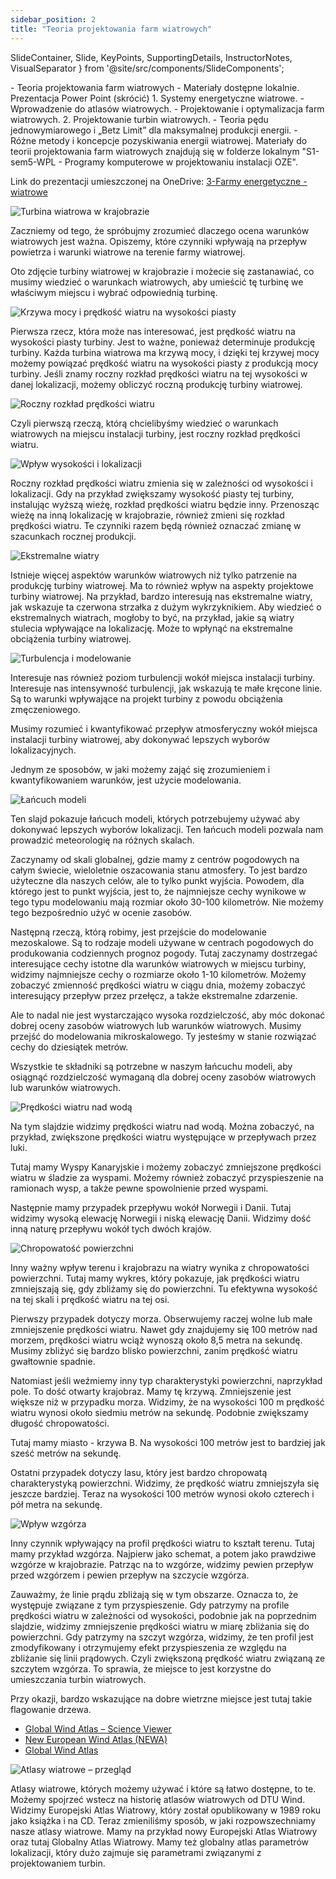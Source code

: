 ```yaml
---
sidebar_position: 2
title: "Teoria projektowania farm wiatrowych"
---
```


  SlideContainer, 
  Slide, 
  KeyPoints, 
  SupportingDetails, 
  InstructorNotes,
  VisualSeparator 
} from '@site/src/components/SlideComponents';

<SlideContainer>

<Slide title="📚 Teoria projektowania farm wiatrowych" type="info">

<KeyPoints title="📋 Materiały">
- Teoria projektowania farm wiatrowych
- Materiały dostępne lokalnie. Prezentacja Power Point (skrócić)
</KeyPoints>

<KeyPoints title="📑 Plan wykładu (wg obrazu)">
1. Systemy energetyczne wiatrowe.
   - Wprowadzenie do atlasów wiatrowych.
   - Projektowanie i optymalizacja farm wiatrowych.
2. Projektowanie turbin wiatrowych.
   - Teoria pędu jednowymiarowego i „Betz Limit” dla maksymalnej produkcji energii.
   - Różne metody i koncepcje pozyskiwania energii wiatrowej.
</KeyPoints>

<InstructorNotes>
Materiały do teorii projektowania farm wiatrowych znajdują się w folderze lokalnym "S1-sem5-WPL - Programy komputerowe w projektowaniu instalacji OZE".

Link do prezentacji umieszczonej na OneDrive: [3-Farmy energetyczne - wiatrowe](https://1drv.ms/p/c/ED7E97FABBA6FCBE/EU2NJgN6L-ZKu01m-1tlyx8BwBmy7eLYZyp77bFFwgML0Q?e=IeAvuh)

</InstructorNotes>

</Slide>

<Slide title="🎯 Znaczenie oceny warunków wiatrowych">

![Turbina wiatrowa w krajobrazie](./img/4t-1.png)

<InstructorNotes>
Zaczniemy od tego, że spróbujmy zrozumieć dlaczego ocena warunków wiatrowych jest ważna. Opiszemy, które czynniki wpływają na przepływ powietrza i warunki wiatrowe na terenie farmy wiatrowej.

Oto zdjęcie turbiny wiatrowej w krajobrazie i możecie się zastanawiać, co musimy wiedzieć o warunkach wiatrowych, aby umieścić tę turbinę we właściwym miejscu i wybrać odpowiednią turbinę.
</InstructorNotes>

</Slide>

<Slide title="📈 Prędkość wiatru na wysokości piasty i krzywa mocy">

![Krzywa mocy i prędkość wiatru na wysokości piasty](./img/4t-2.png)

<InstructorNotes>
Pierwsza rzecz, która może nas interesować, jest prędkość wiatru na wysokości piasty turbiny. Jest to ważne, ponieważ determinuje produkcję turbiny. Każda turbina wiatrowa ma krzywą mocy, i dzięki tej krzywej mocy możemy powiązać prędkość wiatru na wysokości piasty z produkcją mocy turbiny. Jeśli znamy roczny rozkład prędkości wiatru na tej wysokości w danej lokalizacji, możemy obliczyć roczną produkcję turbiny wiatrowej.
</InstructorNotes>

</Slide>

<Slide title="🗓️ Roczny rozkład prędkości wiatru (rozklad Weibulla)">

![Roczny rozkład prędkości wiatru](./img/4t-3.png)

<InstructorNotes>
Czyli pierwszą rzeczą, którą chcielibyśmy wiedzieć o warunkach wiatrowych na miejscu instalacji turbiny, jest roczny rozkład prędkości wiatru.
</InstructorNotes>

</Slide>

<Slide title="📐 Wysokość, lokalizacja i zmiana rozkładu prędkości">

![Wpływ wysokości i lokalizacji](./img/4t-4.png)

<InstructorNotes>
Roczny rozkład prędkości wiatru zmienia się w zależności od wysokości i lokalizacji. Gdy na przykład zwiększamy wysokość piasty tej turbiny, instalując wyższą wieżę, rozkład prędkości wiatru będzie inny. Przenosząc wieżę na inną lokalizację w krajobrazie, również zmieni się rozkład prędkości wiatru. Te czynniki razem będą również oznaczać zmianę w szacunkach rocznej produkcji.
</InstructorNotes>

</Slide>

<Slide title="⚠️ Ekstremalne wiatry i obciążenia konstrukcyjne">

![Ekstremalne wiatry](./img/4t-5.png)

<InstructorNotes>
Istnieje więcej aspektów warunków wiatrowych niż tylko patrzenie na produkcję turbiny wiatrowej. Ma to również wpływ na aspekty projektowe turbiny wiatrowej. Na przykład, bardzo interesują nas ekstremalne wiatry, jak wskazuje ta czerwona strzałka z dużym wykrzyknikiem. Aby wiedzieć o ekstremalnych wiatrach, mogłoby to być, na przykład, jakie są wiatry stulecia wpływające na lokalizację. Może to wpłynąć na ekstremalne obciążenia turbiny wiatrowej.
</InstructorNotes>

</Slide>

<Slide title="🌪️ Turbulencja i konieczność modelowania">

![Turbulencja i modelowanie](./img/4t-6.png)

<InstructorNotes>
Interesuje nas również poziom turbulencji wokół miejsca instalacji turbiny. Interesuje nas intensywność turbulencji, jak wskazują te małe kręcone linie. 
Są to warunki wpływające na projekt turbiny z powodu obciążenia zmęczeniowego. 

Musimy rozumieć i kwantyfikować przepływ atmosferyczny wokół miejsca instalacji turbiny wiatrowej, aby dokonywać lepszych wyborów lokalizacyjnych.

Jednym ze sposobów, w jaki możemy zająć się zrozumieniem i kwantyfikowaniem warunków, jest użycie modelowania. 
</InstructorNotes>

</Slide>

<Slide title="🧰 Łańcuch modelowania: globalna → mezo → mikro">

![Łańcuch modeli](./img/4t-7.png)

<InstructorNotes>
Ten slajd pokazuje łańcuch modeli, których potrzebujemy używać aby dokonywać lepszych wyborów lokalizacji. Ten łańcuch modeli pozwala nam prowadzić meteorologię na różnych skalach. 

Zaczynamy od skali globalnej, gdzie mamy z centrów pogodowych na całym świecie, wieloletnie oszacowania stanu atmosfery. To jest bardzo użyteczne dla naszych celów, ale to tylko punkt wyjścia. Powodem, dla którego jest to punkt wyjścia, jest to, że najmniejsze cechy wynikowe w tego typu modelowaniu mają rozmiar około 30-100 kilometrów. Nie możemy tego bezpośrednio użyć w ocenie zasobów. 

Następną rzeczą, którą robimy, jest przejście do modelowanie mezoskalowe. Są to rodzaje modeli używane w centrach pogodowych do produkowania codziennych prognoz pogody. Tutaj zaczynamy dostrzegać interesujące cechy istotne dla warunków wiatrowych w miejscu turbiny, widzimy najmniejsze cechy o rozmiarze około 1-10 kilometrów. Możemy zobaczyć zmienność prędkości wiatru w ciągu dnia, możemy zobaczyć interesujący przepływ przez przełęcz, a także ekstremalne zdarzenie. 

Ale to nadal nie jest wystarczająco wysoka rozdzielczość, aby móc dokonać dobrej oceny zasobów wiatrowych lub warunków wiatrowych. Musimy przejść do modelowania mikroskalowego. Ty jesteśmy w stanie rozwiązać cechy do dziesiątek metrów. 

Wszystkie te składniki są potrzebne w naszym łańcuchu modeli, aby osiągnąć rozdzielczość wymaganą dla dobrej oceny zasobów wiatrowych lub warunków wiatrowych.
</InstructorNotes>

</Slide>

<Slide title="🌊 Przepływy nad wodą i wokół wysp">

![Prędkości wiatru nad wodą](./img/4t-8.png)

<InstructorNotes>
Na tym slajdzie widzimy prędkości wiatru nad wodą. Można zobaczyć, na przykład, zwiększone prędkości wiatru występujące w przepływach przez luki. 

Tutaj mamy Wyspy Kanaryjskie i możemy zobaczyć zmniejszone prędkości wiatru w śladzie za wyspami. Możemy również zobaczyć przyspieszenie na ramionach wysp, a także pewne spowolnienie przed wyspami. 

Następnie mamy przypadek przepływu wokół Norwegii i Danii. Tutaj widzimy wysoką elewację Norwegii i niską elewację Danii. Widzimy dość inną naturę przepływu wokół tych dwóch krajów.
</InstructorNotes>

</Slide>

<Slide title="🧱 Chropowatość powierzchni a profil prędkości">

![Chropowatość powierzchni](./img/4t-9.png)

<InstructorNotes>
Inny ważny wpływ terenu i krajobrazu na wiatry wynika z chropowatości powierzchni. Tutaj mamy wykres, który pokazuje, jak prędkości wiatru zmniejszają się, gdy zbliżamy się do powierzchni. 
Tu efektywna wysokość na tej skali i prędkość wiatru na tej osi. 

Pierwszy przypadek dotyczy morza. Obserwujemy raczej wolne lub małe zmniejszenie prędkości wiatru. Nawet gdy znajdujemy się 100 metrów nad morzem, prędkości wiatru wciąż wynoszą około 8,5 metra na sekundę. Musimy zbliżyć się bardzo blisko powierzchni, zanim prędkość wiatru gwałtownie spadnie.

Natomiast jeśli weźmiemy inny typ charakterystyki powierzchni, naprzykład pole. To dość otwarty krajobraz. Mamy tę krzywą. Zmniejszenie jest większe niż w przypadku morza. Widzimy, że na wysokości 100 m prędkość wiatru wynosi około siedmiu metrów na sekundę. Podobnie zwiększamy długość chropowatości. 

Tutaj mamy miasto - krzywa B. Na wysokości 100 metrów jest to bardziej jak sześć metrów na sekundę. 

Ostatni przypadek dotyczy lasu, który jest bardzo chropowatą charakterystyką powierzchni. Widzimy, że prędkość wiatru zmniejszyła się jeszcze bardziej. Teraz na wysokości 100 metrów wynosi około czterech i pół metra na sekundę. 
</InstructorNotes>

</Slide>

<Slide title="⛰️ Ukształtowanie terenu: efekt wzgórza">

![Wpływ wzgórza](./img/4t-10.png)

<InstructorNotes>
Inny czynnik wpływający na profil prędkości wiatru to kształt terenu. Tutaj mamy przykład wzgórza. Najpierw jako schemat, a potem jako prawdziwe wzgórze w krajobrazie. Patrząc na to wzgórze, widzimy pewien przepływ przed wzgórzem i pewien przepływ na szczycie wzgórza. 

Zauważmy, że linie prądu zbliżają się w tym obszarze. Oznacza to, że występuje związane z tym przyspieszenie. Gdy patrzymy na profile prędkości wiatru w zależności od wysokości, podobnie jak na poprzednim slajdzie, widzimy zmniejszenie prędkości wiatru w miarę zbliżania się do powierzchni. 
Gdy patrzymy na szczyt wzgórza, widzimy, że ten profil jest zmodyfikowany i otrzymujemy efekt przyspieszenia ze względu na zbliżanie się linii prądowych. 
Czyli zwiększoną prędkość wiatru związaną ze szczytem wzgórza. To sprawia, że miejsce to jest korzystne do umieszczania turbin wiatrowych. 

Przy okazji, bardzo wskazujące na dobre wietrzne miejsce jest tutaj takie flagowanie drzewa.
</InstructorNotes>

</Slide>

<Slide title="🗺️ Atlasy wiatrowe: źródła online i kontekst">

- [Global Wind Atlas – Science Viewer](https://science.globalwindatlas.info/#/map)
- [New European Wind Atlas (NEWA)](https://map.neweuropeanwindatlas.eu/)
- [Global Wind Atlas](https://globalwindatlas.info/en)

![Atlasy wiatrowe – przegląd](./img/4t-11.png)

<InstructorNotes>
Atlasy wiatrowe, których możemy używać i które są łatwo dostępne, to te. Możemy spojrzeć wstecz na historię atlasów wiatrowych od DTU Wind. Widzimy Europejski Atlas Wiatrowy, który został opublikowany w 1989 roku jako książka i na CD. 
Teraz zmieniliśmy sposób, w jaki rozpowszechniamy nasze atlasy wiatrowe. Mamy na przykład nowy Europejski Atlas Wiatrowy oraz tutaj Globalny Atlas Wiatrowy. Mamy też globalny atlas parametrów lokalizacji, który dużo zajmuje się parametrami związanymi z projektowaniem turbin.
</InstructorNotes>

</Slide>

</SlideContainer>


